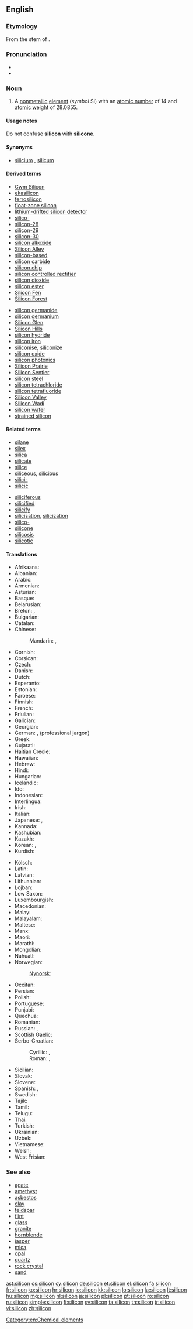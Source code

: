 ==English==
{{elements|Si|aluminium|Al|phosphorus|P}}
{{wikipedia}}

===Etymology===
From the stem of {{etyl|la}} {{term|silex||silica|lang=la}}.

===Pronunciation===
* {{IPA|/ˈsɪlɪkən/}}
* {{audio|En-us-silicon.ogg|Audio (US)}}

===Noun===
{{en-noun|-}}

# {{chemistry}} A [[nonmetallic]] [[element]] (''symbol'' Si) with an [[atomic number]] of 14 and [[atomic weight]] of 28.0855.

====Usage notes====
Do not confuse '''silicon''' with '''[[silicone]]'''.

====Synonyms====
* [[silicium]] {{qualifier|obsolete}}, [[silicum]] {{qualifier|obsolete}}

====Derived terms====
{{der-top}}
* [[Cwm Silicon]]
* [[ekasilicon]]
* [[ferrosilicon]]
* [[float-zone silicon]]
* [[lithium-drifted silicon detector]]
* [[silico-]]
* [[silicon-28]]
* [[silicon-29]]
* [[silicon-30]]
* [[silicon alkoxide]]
* [[Silicon Alley]]
* [[silicon-based]]
* [[silicon carbide]]
* [[silicon chip]]
* [[silicon controlled rectifier]]
* [[silicon dioxide]]
* [[silicon ester]]
* [[Silicon Fen]]
* [[Silicon Forest]]
{{der-mid}}
* [[silicon germanide]]
* [[silicon germanium]]
* [[Silicon Glen]]
* [[Silicon Hills]]
* [[silicon hydride]]
* [[silicon iron]]
* [[siliconise]], [[siliconize]]
* [[silicon oxide]]
* [[silicon photonics]]
* [[Silicon Prairie]]
* [[Silicon Sentier]]
* [[silicon steel]]
* [[silicon tetrachloride]]
* [[silicon tetrafluoride]]
* [[Silicon Valley]]
* [[Silicon Wadi]]
* [[silicon wafer]]
* [[strained silicon]]
{{der-bottom}}

====Related terms====
{{rel-top}}
* [[silane]]
* [[silex]]
* [[silica]]
* [[silicate]]
* [[silice]]
* [[siliceous]], [[silicious]]
* [[silici-]]
* [[silicic]]
{{rel-mid}}
* [[siliciferous]]
* [[silicified]]
* [[silicify]]
* [[silicisation]], [[silicization]]
* [[silico-]]
* [[silicone]]
* [[silicosis]]
* [[silicotic]]
{{rel-bottom}}

====Translations====
{{trans-top|Si non-metallic }}
* Afrikaans: {{t-|af|silikon|xs=Afrikaans}}
* Albanian: {{t-|sq|silicium|xs=Albanian}}
* Arabic: {{t-|ar|سليكون|tr=silikōn}}
* Armenian: {{t-|hy|սիլիցիում|tr=silicʿium}}
* Asturian: {{t+|ast|siliciu|xs=Asturian}}
* Basque: {{t-|eu|silizioa|xs=Basque}}
* Belarusian: {{t-|be|крэмній|m|tr=krémnij|xs=Belarusian}}
* Breton: {{t|br|silisiom|m}}, {{t|br|silikiom|m}}
* Bulgarian: {{t-|bg|силиций|m|tr=silítsij}}
* Catalan: {{t-|ca|silici}}
* Chinese:
*: Mandarin: {{qualifier|Mainland}} {{t-|cmn|硅|tr=guī|sc=Hani}}, {{qualifier|Taiwan & Hong Kong}} {{t-|cmn|矽|tr=xī|sc=Hani}}
* Cornish: {{t|kw|sylycon}}
* Corsican: {{t-|co|siliciu|xs=Corsican}}
* Czech: {{t+|cs|křemík}}
* Danish: {{t-|da|silicium}}
* Dutch: {{t+|nl|silicium|n}}
* Esperanto: {{t+|eo|silicio|xs=Esperanto}}
* Estonian: {{t-|et|räni}}
* Faroese: {{t-|fo|silicium|xs=Faroese}}
* Finnish: {{t+|fi|pii}}
* French: {{t+|fr|silicium|m}}
* Friulian: {{tø|fur|silici}}
* Galician: {{t+|gl|silicio|xs=Galician}}
* Georgian: {{t|ka|სილიციუმი|tr=silits‘iumi}}
* German: {{t+|de|Silizium|n}}, {{t+|de|Silicium|n}} (professional jargon)
* Greek: {{t+|el|πυρίτιο|n|tr=pyrítio}}
* Gujarati: {{t-|gu|સિલિકોન|sc=Gujr|xs=Gujarati}}
* Haitian Creole: {{tø|ht|silisyòm}}
* Hawaiian: {{tø|haw|silikone}}
* Hebrew: {{t+|he|צורן|tr=tsoran}}
* Hindi: {{t-|hi|सिलिकॉन|xs=Hindi}}
* Hungarian: {{t+|hu|szilícium}}
* Icelandic: {{t+|is|kísill}}
* Ido: {{t+|io|siliko|xs=Ido}}
* Indonesian: {{t-|id|silikon|xs=Indonesian}}
* Interlingua: {{t|ia|silicium}}
* Irish: {{t+|ga|sileacan|xs=Irish}}
* Italian: {{t+|it|silicio|m}}
* Japanese: {{t+|ja|ケイ素|tr=keiso}}, {{t|ja|シリコン|tr=shirikon|sc=Jpan}}
* Kannada: {{t-|kn|ಸಿಲಿಕಾನ್|sc=Knda|xs=Kannada}}
* Kashubian: {{t|csb|krzém}}
* Kazakh: {{t-|kk|кремний|tr=kremnij|sc=Cyrl|xs=Kazakh}}
* Korean: {{t+|ko|규소|tr=硅素, 珪素, gyuso|sc=Hang}}, {{t+|ko|실리콘|tr=sillikon|sc=Hang}}
* Kurdish: {{t-|ku|sîlîsyûm}}
{{trans-mid}}
* Kölsch: {{tø|ksh|Silizium}}
* Latin: {{t+|la|silicium}}
* Latvian: {{t-|lv|silīcijs|xs=Latvian}}
* Lithuanian: {{t+|lt|silicis|xs=Lithuanian}}
* Lojban: {{t-|jbo|cancmu|xs=Lojban}}
* Low Saxon: {{t-|nds|silizium|xs=Low Saxon}}
* Luxembourgish: {{t-|lb|Silizium|xs=Luxembourgish}}
* Macedonian: {{t-|mk|силициум|tr=silitsium}}
* Malay: {{t-|ms|silikon|xs=Malay}}
* Malayalam: {{t-|ml|സിലിക്കണ്‍|sc=Mlym|xs=Malayalam}}
* Maltese: {{t-|mt|silikon|xs=Maltese}}
* Manx: {{t-|gv|shillagon|xs=Manx}}
* Maori: {{t-|mi|takawai|xs=Maori}}
* Marathi: {{t-|mr|सिलिकॉन|sc=Deva|xs=Marathi}}
* Mongolian: {{t-|mn|цахиур|tr=tsakhiur|sc=Cyrl|xs=Mongolian}}
* Nahuatl: {{t-|nah|tecpatli|xs=Nahuatl}}
* Norwegian: {{t+|no|silisium}}
*: [[Nynorsk]]: {{t+|nn|silisium|xs=Norwegian Nynorsk}}
* Occitan: {{t+|oc|silici|xs=Occitan}}
* Persian: {{t-|fa|سیلیسیم|xs=Persian}}
* Polish: {{t+|pl|krzem|m}}
* Portuguese: {{t+|pt|silício|m}}
* Punjabi: {{t-|pa|ਸਿਲੀਕੋਨ|sc=Guru|xs=Punjabi}}
* Quechua: {{t-|qu|ullayayaq|xs=Quechua}}
* Romanian: {{t+|ro|siliciu|n}}
* Russian: {{t+|ru|кремний|m|tr=krémnij}}, {{t+|ru|силиций|m|tr=silítsij}}
* Scottish Gaelic: {{t|gd|sileacon}}
* Serbo-Croatian:
*: Cyrillic: {{t|sh|силицијум|m|sc=Cyrl}}, {{t|sh|силициј|m|sc=Cyrl}}
*: Roman: {{t|sh|silicijum|m}}, {{t|sh|silicij|m}}
* Sicilian: {{t+|scn|siliciu|xs=Sicilian}}
* Slovak: {{t-|sk|kremík|m}}
* Slovene: {{t+|sl|silicij}}
* Spanish: {{t+|es|silicio|m}}, {{t|es|silicona|f}}
* Swedish: {{t+|sv|kisel|n}}
* Tajik: {{t-|tg|силитсий|tr=silitziy|sc=Cyrl|xs=Tajik}}
* Tamil: {{t-|ta|சிலிக்கான்|tr=cilikkan|xs=Tamil}}
* Telugu: {{t+|te|సిలికాన్}}
* Thai: {{t-|th|ซิลิคอน|tr=silikhon}}
* Turkish: {{t+|tr|silisyum}}
* Ukrainian: {{t-|uk|кремній|m|tr=krémnij|xs=Ukrainian}}
* Uzbek: {{t-|uz|кремний|sc=Cyrl|xs=Uzbek}}
* Vietnamese: {{t+|vi|silic|xs=Vietnamese}}
* Welsh: {{t-|cy|silicon|xs=Welsh}}
* West Frisian: {{t|fy|silisium}}
{{trans-bottom}}

===See also===
* [[agate]]
* [[amethyst]]
* [[asbestos]]
* [[clay]]
* [[feldspar]]
* [[flint]]
* [[glass]]
* [[granite]]
* [[hornblende]]
* [[jasper]]
* [[mica]]
* [[opal]]
* [[quartz]]
* [[rock crystal]]
* [[sand]]

[[Category:en:Chemical elements]]

[[ast:silicon]]
[[cs:silicon]]
[[cy:silicon]]
[[de:silicon]]
[[et:silicon]]
[[el:silicon]]
[[fa:silicon]]
[[fr:silicon]]
[[ko:silicon]]
[[hr:silicon]]
[[io:silicon]]
[[kk:silicon]]
[[lo:silicon]]
[[la:silicon]]
[[lt:silicon]]
[[hu:silicon]]
[[mg:silicon]]
[[nl:silicon]]
[[ja:silicon]]
[[pl:silicon]]
[[pt:silicon]]
[[ro:silicon]]
[[ru:silicon]]
[[simple:silicon]]
[[fi:silicon]]
[[sv:silicon]]
[[ta:silicon]]
[[th:silicon]]
[[tr:silicon]]
[[vi:silicon]]
[[zh:silicon]]
